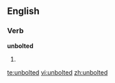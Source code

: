 ==English==
===Verb===
'''unbolted'''
# {{past of|[[unbolt]]}}

[[te:unbolted]]
[[vi:unbolted]]
[[zh:unbolted]]